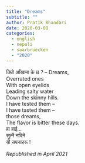 ```yaml
---
title: "Dreams"
subtitle: ""
author: Pratik Bhandari
date: 2020-03-08
categories:
  - english
  - nepali
  - saarbruecken
  - "2020"
---
```


<!-- Hiding the preview -->

तिम्रो आँखामा के छ ? -- Dreams,
\
Overrated ones\
With open eyelids\
Leading salty water\
Down the skinny hills.\
I have tested them --\
I have tasted them --\
those dreams,\
The flavor is bitter these days.\
हा हाई...\
सुत्नै नदिने
\
यी सपनाहरू !

_Republished in April 2021_